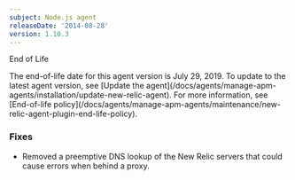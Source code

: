 ```yaml
---
subject: Node.js agent
releaseDate: '2014-08-28'
version: 1.10.3
---
```


End of Life

<Callout variant="important">
  The end-of-life date for this agent version is July 29, 2019. To update to the latest agent version, see [Update the agent](/docs/agents/manage-apm-agents/installation/update-new-relic-agent). For more information, see [End-of-life policy](/docs/agents/manage-apm-agents/maintenance/new-relic-agent-plugin-end-life-policy).
</Callout>

### Fixes

* Removed a preemptive DNS lookup of the New Relic servers that could cause errors when behind a proxy.
